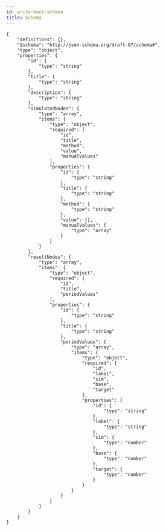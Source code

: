```yaml
---
id: write-back-schema
title: Schema
---
```


```
{
    "definitions": {},
    "$schema": "http://json-schema.org/draft-07/schema#",
    "type": "object",
    "properties": {
        "id": {
            "type": "string"
        },
        "title": {
            "type": "string"
        },
        "description": {
            "type": "string"
        },
        "simulatedNodes": {
            "type": "array",
            "items": {
                "type": "object",
                "required": [
                    "id",
                    "title",
                    "method",
                    "value",
                    "manualValues"
                ],
                "properties": {
                    "id": {
                        "type": "string"
                    },
                    "title": {
                        "type": "string"
                    },
                    "method": {
                        "type": "string"
                    },
                    "value": {},
                    "manualValues": {
                        "type": "array"
                    }
                }
            }
        },
        "resultNodes": {
            "type": "array",
            "items": {
                "type": "object",
                "required": [
                    "id",
                    "title",
                    "periodValues"
                ],
                "properties": {
                    "id": {
                        "type": "string"
                    },
                    "title": {
                        "type": "string"
                    },
                    "periodValues": {
                        "type": "array",
                        "items": {
                            "type": "object",
                            "required": [
                                "id",
                                "label",
                                "sim",
                                "base",
                                "target"
                            ],
                            "properties": {
                                "id": {
                                    "type": "string"
                                },
                                "label": {
                                    "type": "string"
                                },
                                "sim": {
                                    "type": "number"
                                },
                                "base": {
                                    "type": "number"
                                },
                                "target": {
                                    "type": "number"
                                }
                            }
                        }
                    }
                }
            }
        }
    }
}
```